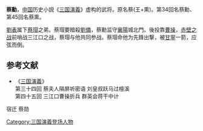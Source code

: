 '''蔡勳'''，[[中国|中国]]历史小説《[[三国演義|三国演義]]》虚构的武将。原名蔡(王+熏)。第34回名蔡勳、第45回名蔡熏。
 
[[劉表|劉表]]属下[[蔡瑁|蔡瑁]]之弟。蔡瑁要暗殺[[劉備|劉備]]，蔡勳监守[[襄陽|襄陽]]城北門。後投靠[[曹操|曹操]]，[[赤壁之战|赤壁之战]]前哨战三江口之战，蔡瑁与他共同参战。蔡瑁命他为先鋒出撃，被[[甘寧|甘寧]]一箭，应弦而倒。

==参考文献==
*《[[三国演義|三国演義]]》<br />第三十四回 蔡夫人隔屏听密语 刘皇叔跃马过檀溪<br />第四十五回 三江口曹操折兵 群英会蒋干中计

[[Category:三国演義登场人物|Category:三国演義登场人物]]

宿迁  蔡勋